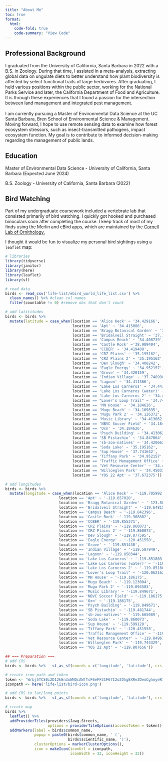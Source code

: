 ```yaml
---
title: "About Me"
toc: true
format: 
  html:
    code-fold: true
    code-summary: "View Code"
---
```


## Professional Background

I graduated from the University of California, Santa Barbara in 2022 with a B.S. in Zoology. During that time, I assisted in a meta-analysis, extracting global data on ungulate diets to better understand how plant biodiversity is affected by select functional traits of large herbivores. After graduating, I held various positions within the public sector, working for the National Parks Service and later, the California Department of Food and Agriculture. It is through these experiences that I found a passion for the intersection between land management and integrated pest management.\
\
I am currently pursuing a Master of Environmental Data Science at the UC Santa Barbara, Bren School of Environmental Science & Management. Moving forward, I hope to use remote sensing data to examine how forest ecosystem stressors, such as insect-transmitted pathogens, impact ecosystem function. My goal is to contribute to informed decision-making regarding the management of public lands.

## Education

Master of Environmental Data Science - University of California, Santa Barbara (Expected June 2024)

B.S. Zoology - University of California, Santa Barbara (2022)

## Bird Watching

Part of my undergraduate coursework included a vertebrate lab that consisted primarily of bird watching. I quickly got hooked and purchased binoculars soon after completing the course. I keep track of most of my finds using the Merlin and eBird apps, which are maintained by the [Cornell Lab of Ornithology.](https://www.birds.cornell.edu/home/)

I thought it would be fun to visualize my personal bird sightings using a `leaflet` map:

```r
# libraries
library(tidyverse)
library(janitor)
library(here)
library(leaflet)
library(sf)

# read data
birds <- read_csv('life-list/ebird_world_life_list.csv') %>% 
  clean_names() %>% #clean col names
  filter(countable != 0) #remove obs that don't count
```

```r
# add latititudes
birds <- birds %>% 
  mutate(latitude = case_when(location == 'Alice Keck' ~ '34.429166',
                              location == 'Apt' ~ '34.415086',
                              location == 'Bragg Botanical Garden' ~ '39.409404',
                              location == 'Bridalveil Straight' ~ '37.719070',
                              location == 'Campus Beach' ~ '34.408739',
                              location == 'Castle Rock' ~'38.989404',
                              location == 'CCBER' ~ '34.419488',
                              location == 'CRZ Plains' ~ '35.195162',
                              location == 'CRZ Plains 2' ~ '35.195162',
                              location == 'Dev Slough' ~ '34.408242',
                              location == 'Eagle Energy' ~ '34.952157',
                              location == 'Grove' ~ '34.420159',
                              location == 'Indian Village' ~ '37.748998',
                              location == 'Lagoon' ~ '34.411366',
                              location == 'Lake Los Carneros' ~ '34.441389',
                              location == 'Lake Los Carneros (water)' ~ '34.441841',
                              location == 'Lake Los Carneros 2' ~ '34.441389',
                              location == "Lover's Loop Trail" ~ '34.741097',
                              location == 'MN House' ~ '34.184626',
                              location == 'Mugu Beach' ~ '34.109835',
                              location == 'Mugu Park 2' ~ '34.126372',
                              location == 'Music Library' ~ '34.413062',
                              location == 'NBVC Soccer Field' ~ '34.184626',
                              location == 'Oxn' ~ '34.184626',
                              location == 'Psych Building' ~ '34.413062',
                              location == 'SB Pistachio' ~ '34.847064',
                              location == 'sb-zoo-natives' ~ '34.420662',
                              location == 'Soda Lake' ~ '35.195162',
                              location == 'Sup House' ~ '37.741642',
                              location == 'Tiffany Park' ~ '34.952157',
                              location == 'Traffic Management Office' ~ '37.741642',
                              location == 'Vet Resource Center' ~ '34.413062',
                              location == 'Willoeglen Park' ~ '34.450331',
                              location == 'YOS 22 Apt' ~ '37.672375'))
```

```r
# add longitudes
birds <- birds %>% 
  mutate(longitude = case_when(location == 'Alice Keck' ~ '-119.705992',
                        location == 'Apt' ~ '-119.857020',
                        location == 'Bragg Botanical Garden' ~ '-123.809236',
                        location == 'Bridalveil Straight' ~ '-119.648158',
                        location == 'Campus Beach' ~ '-119.842396',
                        location == 'Castle Rock' ~'-119.908882',
                        location == 'CCBER' ~ '-119.855371',
                        location == 'CRZ Plains' ~ '-119.860073',
                        location == 'CRZ Plains 2' ~ '-119.860073',
                        location == 'Dev Slough' ~ '-119.877595',
                        location == 'Eagle Energy' ~ '-120.451558',
                        location == 'Grove' ~ '-119.851430',
                        location == 'Indian Village' ~ '-119.587949',
                        location == 'Lagoon' ~ '-119.850344',
                        location == 'Lake Los Carneros' ~ '-119.851803',
                        location == 'Lake Los Carneros (water)' ~ '-119.848191',
                        location == 'Lake Los Carneros 2' ~ '-119.851803',
                        location == "Lover's Loop Trail" ~ '-120.062162',
                        location == 'MN House' ~ '-119.186175',
                        location == 'Mugu Beach' ~ '-119.123004',
                        location == 'Mugu Park 2' ~ '-119.094583',
                        location == 'Music Library' ~ '-119.849671',
                        location == 'NBVC Soccer Field' ~ '-119.186175',
                        location == 'Oxn' ~ '-119.186175',
                        location == 'Psych Building' ~ '-119.849671',
                        location == 'SB Pistachio' ~ '-119.481744',
                        location == 'sb-zoo-natives' ~ '-119.665089',
                        location == 'Soda Lake' ~ '-119.860073',
                        location == 'Sup House' ~ '-119.599128',
                        location == 'Tiffany Park' ~ '-120.451558',
                        location == 'Traffic Management Office' ~ '-119.599128',
                        location == 'Vet Resource Center' ~ '-119.849671',
                        location == 'Willoeglen Park' ~ '-119.744329',
                        location == 'YOS 22 Apt' ~ '-119.807656'))
```

```r
## === Preparation ===
# add CRS
birds <- birds %>%   st_as_sf(coords = c('longitude', 'latitude'), crs = 'EPSG:4236')

# create icon path and token
token <- 'Wrbj5TCS0i2D12kEn3oWNQcAWfTsF6eFF31F67I2o2QhgEXReZOemCghmyeR7j6Z'
iconpath <- here('life-list/bird-icon.png')
```

```r
# add CRS to lat/long points
birds <- birds %>%   st_as_sf(coords = c('longitude', 'latitude'), crs = 'EPSG:4236')

# create map
birds %>% 
  leaflet() %>% 
  addProviderTiles(providers$Jawg.Streets,
                   options = providerTileOptions(accessToken = token)) %>% 
  addMarkers(label = birds$common_name,
             popup = paste0(birds$common_name, ' (',
                            birds$scientific_name, ')'),
             clusterOptions = markerClusterOptions(),
             icon = makeIcon(iconUrl = iconpath,
                             iconWidth = 32, iconHeight = 32))
```

